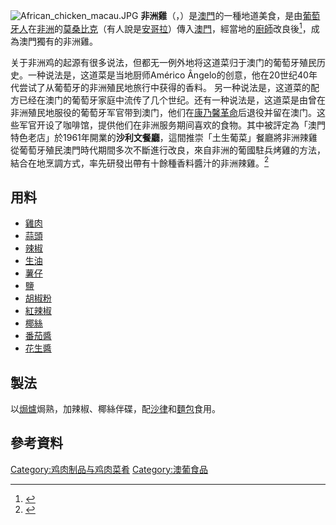 [[File:African_chicken_macau.JPG|thumb]]
'''非洲雞'''（{{lang-pt|Galinha à africana}}，{{IPA-pt|ɡɐˈɫĩɲaː.ɐfɾiˈkɐ̃nɐ}}）是[[澳門|澳門]]的一種地道美食，是由[[葡萄牙人|葡萄牙人]]在[[非洲|非洲]]的[[莫桑比克|莫桑比克]]（有人說是[[安哥拉|安哥拉]]）傳入[[澳門|澳門]]，經當地的[[廚師|廚師]]改良後<ref>{{cite news |author1=John Rocha |title=【西餐達人】非洲雞嫩滑秘訣　煎炸菜式忌用植物牛油 |url=https://hk.lifestyle.appledaily.com/lifestyle/food/daily/article/20180413/20359738 |accessdate=2018-10-09 |work=蘋果生活 |date=2018-04-13 |archive-url=https://web.archive.org/web/20181009132207/https://hk.lifestyle.appledaily.com/lifestyle/food/daily/article/20180413/20359738 |archive-date=2018-10-09 |dead-url=no }}</ref>，成為澳門獨有的非洲雞。

关于非洲鸡的起源有很多说法，但都无一例外地将这道菜归于澳门的葡萄牙殖民历史。一种说法是，这道菜是当地厨师Américo Ângelo的创意，他在20世纪40年代尝试了从葡萄牙的非洲殖民地旅行中获得的香料。 另一种说法是，这道菜的配方已经在澳门的葡萄牙家庭中流传了几个世纪。还有一种说法是，这道菜是由曾在非洲殖民地服役的葡萄牙军官带到澳门，他们在[[康乃馨革命|康乃馨革命]]后退役并留在澳门。这些军官开设了咖啡馆，提供他们在非洲服务期间喜欢的食物。其中被評定為「澳門特色老店」於1961年開業的'''沙利文餐廳'''，這間推崇「土生葡菜」餐廳將非洲辣雞從葡萄牙殖民澳門時代期間多次不斷進行改良，來自非洲的葡國駐兵烤雞的方法，結合在地烹調方式，率先研發出帶有十餘種香料醬汁的非洲辣雞。<ref>{{cite web |title=澳門特色老店商號 - 沙利文有限公司 |url=https://www.mcbrand.mo/page-42 |website=澳門特色老店}}</ref>

== 用料 ==
*[[雞肉|雞肉]]
*[[蒜頭|蒜頭]]
*[[辣椒|辣椒]]
*[[生油|生油]]
*[[薯仔|薯仔]]
*[[食鹽|鹽]]
*[[胡椒粉|胡椒粉]]
*[[辣椒|紅辣椒]]
*[[椰絲|椰絲]]
*[[番茄醬|番茄醬]]
*[[花生醬|花生醬]]

== 製法==
以[[焗爐|焗爐]]焗熟，加辣椒、椰絲伴碟，配[[沙律|沙律]]和[[麵包|麵包]]食用。

==參考資料==
{{reflist|2}}

{{食品小作品}}

[[Category:鸡肉制品与鸡肉菜肴|Category:鸡肉制品与鸡肉菜肴]]
[[Category:澳葡食品|Category:澳葡食品]]